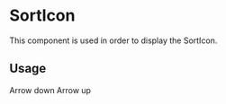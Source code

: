 <!--- SortIcon.stories.mdx --->


<Meta title="icons/SortIcon" />

# SortIcon

This component is used in order to display the SortIcon.

## Usage

<Canvas>
  <Story name="base">
    <Row>
      <SortIcon />
      <Text>Arrow down</Text>
    </Row>
    <Row>
      <SortIcon isUp />
      <Text>Arrow up</Text>
    </Row>
  </Story>
</Canvas>
